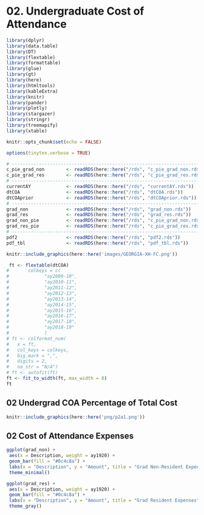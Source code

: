 # 02. Undergraduate Cost of Attendance

```r
library(dplyr)
library(data.table)
library(DT)
library(flextable)
library(formattable)
library(glue)
library(gt)
library(here)
library(htmltools)
library(kableExtra)
library(knitr)
library(pander)
library(plotly)
library(stargazer)
library(stringr)
library(treemapify)
library(xtable)
```

```r
knitr::opts_chunk$set(echo = FALSE)
```

```r
options(tinytex.verbose = TRUE)
```

```r
# -----------------------------------------------------------------------------
c_pie_grad_non        <- readRDS(here::here("/rds", "c_pie_grad_non.rds"))
c_pie_grad_res        <- readRDS(here::here("/rds", "c_pie_grad_res.rds"))
# -----------------------------------------------------------------------------
currentAY             <- readRDS(here::here("/rds", "currentAY.rds"))
dtCOA                 <- readRDS(here::here("/rds", "dtCOA.rds"))
dtCOAprior            <- readRDS(here::here("/rds", "dtCOAprior.rds"))
# -----------------------------------------------------------------------------
grad_non              <- readRDS(here::here("/rds", "grad_non.rds"))
grad_res              <- readRDS(here::here("/rds", "grad_res.rds"))
grad_non_pie          <- readRDS(here::here("/rds", "c_pie_grad_non.rds"))
grad_res_pie          <- readRDS(here::here("/rds", "c_pie_grad_res.rds"))
# -----------------------------------------------------------------------------
pdf2                  <- readRDS(here::here("/rds", "pdf2.rds"))
pdf_tbl               <- readRDS(here::here("/rds", "pdf_tbl.rds"))
```

```r
knitr::include_graphics(here::here('images/GEORGIA-XH-FC.png'))
```

```r
 ft <- flextable(dtCOA)
#       colkeys = c(
#             "ay2009-10",
#             "ay2010-11",
#             "ay2011-12",
#             "ay2012-13",
#             "ay2013-14",
#             "ay2014-15",
#             "ay2015-16",
#             "ay2016-17",
#             "ay2017-18",
#             "ay2018-19"
#             )
# ft <- colformat_num(
#   x = ft,
#   col_keys = colkeys,
#   big.mark = ",",
#   digits = 2,
#   na_str = "N/A")
# ft <- autofit(ft)
ft <- fit_to_width(ft, max_width = 8)
ft
```

<!-- ## Example three - formattable -->

<!-- ```{r 2.3-coa-formattable, fig.cap='formattable', out.width = '50%'} -->
<!-- formattable(dtCOA) -->
<!-- ``` -->

<!-- ## Example four - stargazer -->

<!-- ```{r 2.4-coa-stargazer, echo=FALSE, fig.cap='stargazer',  message = FALSE, out.width = '60%'} -->
<!-- stargazer(dtCOA) -->
<!-- ``` -->

<!-- ## Example five - plain ole dtCOA -->

<!-- ```{r 2.5-coa-DT-redeux, , fig.cap='plain dtCOA', out.width = '50%'} -->
<!-- dtCOA -->
<!-- ``` -->

<!-- ## Example six - DT -->

<!-- ```{r 2.6-coa-DT, fig.cap='DT', out.width = '150%'} -->
<!-- names(dtCOA)[2:11]<-letters[1:10] -->
<!-- DT::datatable(dtCOA, -->
<!--     rownames = FALSE, -->
<!--     extensions = c("Scroller"), -->
<!--     options = list( -->
<!--       pageLength = 20 -->
<!--       ,order = list(list(0, "desc")) -->
<!--       ,scrollX = TRUE -->
<!--       ,scrollY = 280 -->
<!--       ,scroller = TRUE) -->
<!--     )%>% -->
<!--     formatCurrency(c( -->
<!--       "a", "b", "c", "d", "e", "f", "g", "h", "i", "j" -->
<!--     )) -->
<!-- ``` -->

<!-- ### Example two - gt -->

<!-- ```{r 2.1.2-coa-gt, fig.cap='gt', fig.align='left', out.width = '70%'} -->
<!-- # names(dtCOA)[2:11]<-letters[1:10] -->
<!-- # gt_tab_1 <- -->
<!-- #   dtCOA %>% -->
<!-- #     gt() %>% -->
<!-- #     tab_header( -->
<!-- #       title = "COA", -->
<!-- #       subtitle = glue::glue("Undergrad") -->
<!-- #     ) -->
<!-- #   gt_tab_2 <- -->
<!-- #     gt_tab_1 %>% -->
<!-- #     tab_options( -->
<!-- #       heading.title.font.size = "small", -->
<!-- #       heading.subtitle.font.size = "small", -->
<!-- #       table.width = pct(20), -->
<!-- #       table.background.color = "lightcyan", -->
<!-- #       row.padding = px(2) -->
<!-- #   ) -->
<!-- #  -->
<!-- #   gt_tab_2 -->
<!-- # ) %>% -->
<!-- #  fmt_currency( -->
<!-- #    columns = vars("a", "b", "c", "d", "e", "f", "g", "h", "i", "j"), -->
<!-- #            "ay2009-10", -->
<!-- #            "ay2010-11", -->
<!-- #            "ay2011-12", -->
<!-- #            "ay2012-13", -->
<!-- #            "ay2013-14", -->
<!-- #            "ay2014-15", -->
<!-- #            "ay2015-16", -->
<!-- #            "ay2016-17", -->
<!-- #            "ay2017-18", -->
<!-- #            "ay2018-19"), -->
<!-- #    currency = "USD" -->
<!-- #  ) -->
<!-- ``` -->

## 02 Undergrad COA Percentage of Total Cost
```r
knitr::include_graphics(here::here('png/p2a1.png'))
```

<!-- # ### Example three - kable -->
<!-- ```{r 2.1.3.a-coa-kable, fig.cap='kable'} -->
<!-- # kable(dtCOA) -->
<!-- ``` -->

<!-- ```{r 2.1.3.b-coa-kable, fig.cap='kableExtra'} -->
<!-- # kableExtra::kable(dtCOA) -->
<!-- ``` -->

<!-- # ### Example four - xtable -->

<!-- ```{r 2.7-coa-xtable, fig.cap='xtable'} -->
<!-- # print.xtable(dtCOA, booktabs = TRUE) -->
<!-- ``` -->

## 02 Cost of Attendance Expenses
```r
ggplot(grad_non) +
 aes(x = Description, weight = ay1920) +
 geom_bar(fill = "#0c4c8a") +
 labs(x = "Description", y = "Amount", title = "Grad Non-Resident Expenses", subtitle = "AY 1920", caption = "Graduate Non-Resident") +
 theme_minimal()
```

```r
ggplot(grad_res) +
 aes(x = Description, weight = ay1920) +
 geom_bar(fill = "#0c4c8a") +
 labs(x = "Description", y = "Amount", title = "Grad Resident Expenses", subtitle = "AY 1920") +
 theme_gray()
```

<!-- ```{=openxml} -->
<!-- <w:p><w:r><w:br w:type="page"/></w:r></w:p> -->
<!-- ``` -->
